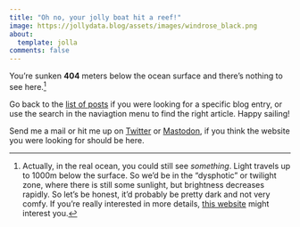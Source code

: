 ```yaml
---
title: "Oh no, your jolly boat hit a reef!"
image: https://jollydata.blog/assets/images/windrose_black.png
about: 
  template: jolla
comments: false
---
```


You're sunken **404** meters below the ocean surface and there's nothing to see here.^[Actually, in the real ocean, you could still see *something*. Light travels up to 1000m below the surface. So we'd be in the "dysphotic" or twilight zone, where there is still some sunlight, but brightness decreases rapidly. So let's be honest, it'd probably be pretty dark and not very comfy. If you're really interested in more details, [this website](https://oceanservice.noaa.gov/facts/light_travel.html) might interest you.]

Go back to the [list of posts](https://jollydata.blog/blog) if you were looking for a specific blog entry, or use the search in the naviagtion menu to find the right article. Happy sailing!

Send me a mail or hit me up on [Twitter](https://twitter.com/c_gebhard) or [Mastodon](https://scicomm.xyz/@basepair), if you think the website you were looking for should be here.

